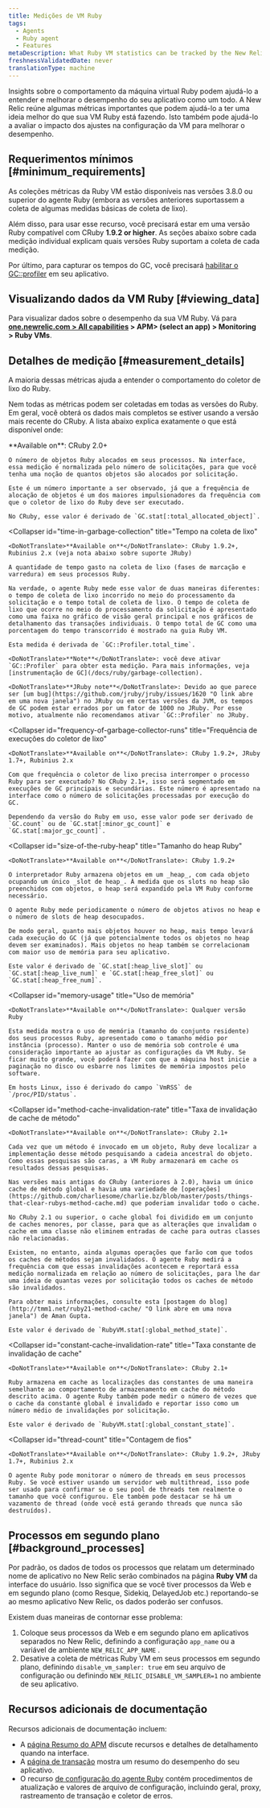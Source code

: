 ```yaml
---
title: Medições de VM Ruby
tags:
  - Agents
  - Ruby agent
  - Features
metaDescription: What Ruby VM statistics can be tracked by the New Relic Ruby agent.
freshnessValidatedDate: never
translationType: machine
---
```


Insights sobre o comportamento da máquina virtual Ruby podem ajudá-lo a entender e melhorar o desempenho do seu aplicativo como um todo. A New Relic reúne algumas métricas importantes que podem ajudá-lo a ter uma ideia melhor do que sua VM Ruby está fazendo. Isto também pode ajudá-lo a avaliar o impacto dos ajustes na configuração da VM para melhorar o desempenho.

## Requerimentos mínimos [#minimum_requirements]

As coleções métricas da Ruby VM estão disponíveis nas versões 3.8.0 ou superior do agente Ruby (embora as versões anteriores suportassem a coleta de algumas medidas básicas de coleta de lixo).

Além disso, para usar esse recurso, você precisará estar em uma versão Ruby compatível com CRuby <DoNotTranslate>**1.9.2 or higher**</DoNotTranslate>. As seções abaixo sobre cada medição individual explicam quais versões Ruby suportam a coleta de cada medição.

Por último, para capturar os tempos do GC, você precisará [habilitar o GC::profiler](/docs/ruby/garbage-collection) em seu aplicativo.

## Visualizando dados da VM Ruby [#viewing_data]

Para visualizar dados sobre o desempenho da sua VM Ruby. Vá para <DoNotTranslate>**[one.newrelic.com > All capabilities](https://one.newrelic.com/all-capabilities) > APM> (select an app) > Monitoring > Ruby VMs**</DoNotTranslate>.

## Detalhes de medição [#measurement_details]

A maioria dessas métricas ajuda a entender o comportamento do coletor de lixo do Ruby.

Nem todas as métricas podem ser coletadas em todas as versões do Ruby. Em geral, você obterá os dados mais completos se estiver usando a versão mais recente do CRuby. A lista abaixo explica exatamente o que está disponível onde:

<CollapserGroup>
  <Collapser
    id="object-allocations"
    title="Alocações de objetos"
  >
    <DoNotTranslate>**Available on**</DoNotTranslate>: CRuby 2.0+

    O número de objetos Ruby alocados em seus processos. Na interface, essa medição é normalizada pelo número de solicitações, para que você tenha uma noção de quantos objetos são alocados por solicitação.

    Este é um número importante a ser observado, já que a frequência de alocação de objetos é um dos maiores impulsionadores da frequência com que o coletor de lixo do Ruby deve ser executado.

    No CRuby, esse valor é derivado de `GC.stat[:total_allocated_object]`.
  </Collapser>

  <Collapser
    id="time-in-garbage-collection"
    title="Tempo na coleta de lixo"
  >
    <DoNotTranslate>**Available on**</DoNotTranslate>: CRuby 1.9.2+, Rubinius 2.x (veja nota abaixo sobre suporte JRuby)

    A quantidade de tempo gasto na coleta de lixo (fases de marcação e varredura) em seus processos Ruby.

    Na verdade, o agente Ruby mede esse valor de duas maneiras diferentes: o tempo de coleta de lixo incorrido no meio do processamento da solicitação e o tempo total de coleta de lixo. O tempo de coleta de lixo que ocorre no meio do processamento da solicitação é apresentado como uma faixa no gráfico de visão geral principal e nos gráficos de detalhamento das transações individuais. O tempo total de GC como uma porcentagem do tempo transcorrido é mostrado na guia Ruby VM.

    Esta medida é derivada de `GC::Profiler.total_time`.

    <DoNotTranslate>**Note**</DoNotTranslate>: você deve ativar `GC::Profiler` para obter esta medição. Para mais informações, veja [instrumentação de GC](/docs/ruby/garbage-collection).

    <DoNotTranslate>**JRuby note**</DoNotTranslate>: Devido ao que parece ser [um bug](https://github.com/jruby/jruby/issues/1620 "O link abre em uma nova janela") no JRuby ou em certas versões da JVM, os tempos de GC podem estar errados por um fator de 1000 no JRuby. Por esse motivo, atualmente não recomendamos ativar `GC::Profiler` no JRuby.
  </Collapser>

  <Collapser
    id="frequency-of-garbage-collector-runs"
    title="Frequência de execuções do coletor de lixo"
  >
    <DoNotTranslate>**Available on**</DoNotTranslate>: CRuby 1.9.2+, JRuby 1.7+, Rubinius 2.x

    Com que frequência o coletor de lixo precisa interromper o processo Ruby para ser executado? No CRuby 2.1+, isso será segmentado em execuções de GC principais e secundárias. Este número é apresentado na interface como o número de solicitações processadas por execução do GC.

    Dependendo da versão do Ruby em uso, esse valor pode ser derivado de `GC.count` ou de `GC.stat[:minor_gc_count]` e `GC.stat[:major_gc_count]`.
  </Collapser>

  <Collapser
    id="size-of-the-ruby-heap"
    title="Tamanho do heap Ruby"
  >
    <DoNotTranslate>**Available on**</DoNotTranslate>: CRuby 1.9.2+

    O interpretador Ruby armazena objetos em um _heap_, com cada objeto ocupando um único _slot de heap_. À medida que os slots no heap são preenchidos com objetos, o heap será expandido pela VM Ruby conforme necessário.

    O agente Ruby mede periodicamente o número de objetos ativos no heap e o número de slots de heap desocupados.

    De modo geral, quanto mais objetos houver no heap, mais tempo levará cada execução do GC (já que potencialmente todos os objetos no heap devem ser examinados). Mais objetos no heap também se correlacionam com maior uso de memória para seu aplicativo.

    Este valor é derivado de `GC.stat[:heap_live_slot]` ou `GC.stat[:heap_live_num]` e `GC.stat[:heap_free_slot]` ou `GC.stat[:heap_free_num]`.
  </Collapser>

  <Collapser
    id="memory-usage"
    title="Uso de memória"
  >
    <DoNotTranslate>**Available on**</DoNotTranslate>: Qualquer versão Ruby

    Esta medida mostra o uso de memória (tamanho do conjunto residente) dos seus processos Ruby, apresentado como o tamanho médio por instância (processo). Manter o uso de memória sob controle é uma consideração importante ao ajustar as configurações da VM Ruby. Se ficar muito grande, você poderá fazer com que a máquina host inicie a paginação no disco ou esbarre nos limites de memória impostos pelo software.

    Em hosts Linux, isso é derivado do campo `VmRSS` de `/proc/PID/status`.
  </Collapser>

  <Collapser
    id="method-cache-invalidation-rate"
    title="Taxa de invalidação de cache de método"
  >
    <DoNotTranslate>**Available on**</DoNotTranslate>: CRuby 2.1+

    Cada vez que um método é invocado em um objeto, Ruby deve localizar a implementação desse método pesquisando a cadeia ancestral do objeto. Como essas pesquisas são caras, a VM Ruby armazenará em cache os resultados dessas pesquisas.

    Nas versões mais antigas do CRuby (anteriores à 2.0), havia um único cache de método global e havia uma variedade de [operações](https://github.com/charliesome/charlie.bz/blob/master/posts/things-that-clear-rubys-method-cache.md) que poderiam invalidar todo o cache.

    No CRuby 2.1 ou superior, o cache global foi dividido em um conjunto de caches menores, por classe, para que as alterações que invalidam o cache em uma classe não eliminem entradas de cache para outras classes não relacionadas.

    Existem, no entanto, ainda algumas operações que farão com que todos os caches de métodos sejam invalidados. O agente Ruby medirá a frequência com que essas invalidações acontecem e reportará essa medição normalizada em relação ao número de solicitações, para lhe dar uma ideia de quantas vezes por solicitação todos os caches de método são invalidados.

    Para obter mais informações, consulte esta [postagem do blog](http://tmm1.net/ruby21-method-cache/ "O link abre em uma nova janela") de Aman Gupta.

    Este valor é derivado de `RubyVM.stat[:global_method_state]`.
  </Collapser>

  <Collapser
    id="constant-cache-invalidation-rate"
    title="Taxa constante de invalidação de cache"
  >
    <DoNotTranslate>**Available on**</DoNotTranslate>: CRuby 2.1+

    Ruby armazena em cache as localizações das constantes de uma maneira semelhante ao comportamento de armazenamento em cache do método descrito acima. O agente Ruby também pode medir o número de vezes que o cache da constante global é invalidado e reportar isso como um número médio de invalidações por solicitação.

    Este valor é derivado de `RubyVM.stat[:global_constant_state]`.
  </Collapser>

  <Collapser
    id="thread-count"
    title="Contagem de fios"
  >
    <DoNotTranslate>**Available on**</DoNotTranslate>: CRuby 1.9.2+, JRuby 1.7+, Rubinius 2.x

    O agente Ruby pode monitorar o número de threads em seus processos Ruby. Se você estiver usando um servidor web multithread, isso pode ser usado para confirmar se o seu pool de threads tem realmente o tamanho que você configurou. Ele também pode destacar se há um vazamento de thread (onde você está gerando threads que nunca são destruídos).
  </Collapser>
</CollapserGroup>

## Processos em segundo plano [#background_processes]

Por padrão, os dados de todos os processos que relatam um determinado nome de aplicativo no New Relic serão combinados na página <DoNotTranslate>**Ruby VM**</DoNotTranslate> da interface do usuário. Isso significa que se você tiver processos da Web e em segundo plano (como Resque, Sidekiq, DelayedJob etc.) reportando-se ao mesmo aplicativo New Relic, os dados poderão ser confusos.

Existem duas maneiras de contornar esse problema:

1. Coloque seus processos da Web e em segundo plano em aplicativos separados no New Relic, definindo a configuração `app_name` ou a variável de ambiente `NEW_RELIC_APP_NAME` .
2. Desative a coleta de métricas Ruby VM em seus processos em segundo plano, definindo `disable_vm_sampler: true` em seu arquivo de configuração ou definindo `NEW_RELIC_DISABLE_VM_SAMPLER=1` no ambiente de seu aplicativo.

## Recursos adicionais de documentação

Recursos adicionais de documentação incluem:

* A [página Resumo do APM](/docs/applications-menu/applications-overview) discute recursos e detalhes de detalhamento quando na interface.
* A [página de transação](/docs/apm/applications-menu/monitoring/transactions-page) mostra um resumo do desempenho do seu aplicativo.
* O recurso [de configuração do agente Ruby](/docs/ruby/ruby-agent-configuration) contém procedimentos de atualização e valores de arquivo de configuração, incluindo geral, proxy, rastreamento de transação e coletor de erros.